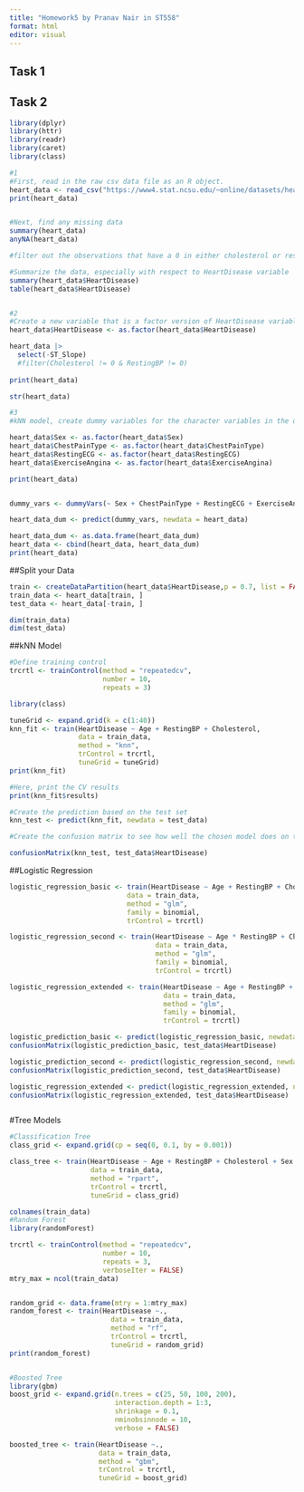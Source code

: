 ```yaml
---
title: "Homework5 by Pranav Nair in ST558"
format: html
editor: visual
---
```


## Task 1



## Task 2

```r
library(dplyr)
library(httr)
library(readr)
library(caret)
library(class)

#1
#First, read in the raw csv data file as an R object.
heart_data <- read_csv("https://www4.stat.ncsu.edu/~online/datasets/heart.csv", col_names = TRUE)
print(heart_data)


#Next, find any missing data
summary(heart_data)
anyNA(heart_data)

#filter out the observations that have a 0 in either cholesterol or restingBP

#Summarize the data, especially with respect to HeartDisease variable
summary(heart_data$HeartDisease)
table(heart_data$HeartDisease)


#2
#Create a new variable that is a factor version of HeartDisease variable, and remove ST_Slope variable
heart_data$HeartDisease <- as.factor(heart_data$HeartDisease)

heart_data |>
  select(-ST_Slope)
  #filter(Cholesterol != 0 & RestingBP != 0)
  
print(heart_data)

str(heart_data)

#3
#kNN model, create dummy variables for the character variables in the dataset.

heart_data$Sex <- as.factor(heart_data$Sex)
heart_data$ChestPainType <- as.factor(heart_data$ChestPainType)
heart_data$RestingECG <- as.factor(heart_data$RestingECG)
heart_data$ExerciseAngina <- as.factor(heart_data$ExerciseAngina)

print(heart_data)


dummy_vars <- dummyVars(~ Sex + ChestPainType + RestingECG + ExerciseAngina, data = heart_data)

heart_data_dum <- predict(dummy_vars, newdata = heart_data)

heart_data_dum <- as.data.frame(heart_data_dum)
heart_data <- cbind(heart_data, heart_data_dum)
print(heart_data)


```
##Split your Data

```r
train <- createDataPartition(heart_data$HeartDisease,p = 0.7, list = FALSE)
train_data <- heart_data[train, ]
test_data <- heart_data[-train, ]

dim(train_data)
dim(test_data)
```

##kNN Model
```r
#Define training control
trcrtl <- trainControl(method = "repeatedcv", 
                       number = 10,
                       repeats = 3)

library(class)

tuneGrid <- expand.grid(k = c(1:40))
knn_fit <- train(HeartDisease ~ Age + RestingBP + Cholesterol,
                 data = train_data, 
                 method = "knn",
                 trControl = trcrtl,
                 tuneGrid = tuneGrid)
print(knn_fit)

#Here, print the CV results 
print(knn_fit$results)

#Create the prediction based on the test set
knn_test <- predict(knn_fit, newdata = test_data)

#Create the confusion matrix to see how well the chosen model does on the test set.

confusionMatrix(knn_test, test_data$HeartDisease)

```

##Logistic Regression

```r

logistic_regression_basic <- train(HeartDisease ~ Age + RestingBP + Cholesterol,
                             data = train_data,
                             method = "glm",
                             family = binomial,
                             trControl = trcrtl)

logistic_regression_second <- train(HeartDisease ~ Age * RestingBP + Cholesterol,
                                    data = train_data,
                                    method = "glm",
                                    family = binomial,
                                    trControl = trcrtl)

logistic_regression_extended <- train(HeartDisease ~ Age + RestingBP + Cholesterol + Sex + ExerciseAngina + ChestPainType + RestingECG,
                                      data = train_data,
                                      method = "glm",
                                      family = binomial,
                                      trControl = trcrtl)

logistic_prediction_basic <- predict(logistic_regression_basic, newdata = test_data)
confusionMatrix(logistic_prediction_basic, test_data$HeartDisease)

logistic_prediction_second <- predict(logistic_regression_second, newdata = test_data)
confusionMatrix(logistic_prediction_second, test_data$HeartDisease)

logistic_regression_extended <- predict(logistic_regression_extended, newdata = test_data)
confusionMatrix(logistic_regression_extended, test_data$HeartDisease)



```

#Tree Models
```r
#Classification Tree
class_grid <- expand.grid(cp = seq(0, 0.1, by = 0.001))

class_tree <- train(HeartDisease ~ Age + RestingBP + Cholesterol + Sex + ExerciseAngina + ChestPainType + RestingECG,
                    data = train_data,
                    method = "rpart",
                    trControl = trcrtl,
                    tuneGrid = class_grid)

colnames(train_data)
#Random Forest
library(randomForest)

trcrtl <- trainControl(method = "repeatedcv", 
                       number = 10,
                       repeats = 3,
                       verboseIter = FALSE)
mtry_max = ncol(train_data)


random_grid <- data.frame(mtry = 1:mtry_max)
random_forest <- train(HeartDisease ~.,
                         data = train_data,
                         method = "rf",
                         trControl = trcrtl,
                         tuneGrid = random_grid)
print(random_forest)


#Boosted Tree
library(gbm)
boost_grid <- expand.grid(n.trees = c(25, 50, 100, 200),
                          interaction.depth = 1:3,
                          shrinkage = 0.1,
                          nminobsinnode = 10,
                          verbose = FALSE)

boosted_tree <- train(HeartDisease ~.,
                      data = train_data,
                      method = "gbm",
                      trControl = trcrtl,
                      tuneGrid = boost_grid)
```

